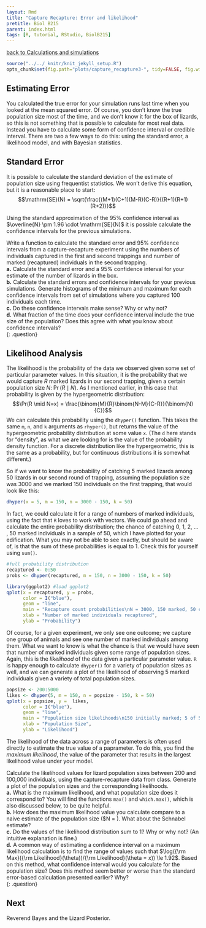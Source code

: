 ```yaml
---
layout: Rmd
title: "Capture Recapture: Error and likelihood"
pretitle: Biol B215
parent: index.html
tags: [R, tutorial, RStudio, BiolB215]
---
```


[back to Calculations and simulations](capture_recapture2.html)

```r
source("../../_knitr/knit_jekyll_setup.R")
opts_chunk$set(fig.path="plots/capture_recapture3-", tidy=FALSE, fig.width=6.5, fig.height=5, cache=TRUE)
```

## Estimating Error
You calculated the true error for your simulation runs last time when you looked at the mean squared error. Of course, you don't know the true population size most of the time, and we don't know it for the box of lizards, so this is not something that is possible to calculate for most real data. Instead you have to calculate some form of confidence interval or credible interval. There are two a few ways to do this: using the standard error, a likelihood model, and with Bayesian statistics.

## Standard Error
It is possible to calculate the standard deviation of the estimate of population size using frequentist statistics. We won't derive this equation, but it is a reasonable place to start:
$$\mathrm{SE}(N) = \sqrt{\frac{(M+1)(C+1)(M-R)(C-R)}{(R+1)(R+1)(R+2)}}$$

Using the standard approximation of the 95% confidence interval as $\overline{N} \pm 1.96 \cdot \mathrm{SE}(N)$ it is possible calculate the confidence intervals for the previous simulations.

Write a function to calculate the standard error and 95% confidence intervals from a capture-recapture experiment using the numbers of individuals captured in the first and second trappings and number of marked (recaptured) individuals in the second trapping.  
**a.**  Calculate the standard error and a 95% confidence interval for your estimate of the number of lizards in the box.  
**b.**  Calculate the standard errors and confidence intervals for your previous simulations. Generate histograms of the minimum and maximum for each confidence intervals from  set of simulations where you captured 100 individuals each time.  
**c.**  Do these confidence intervals make sense? Why or why not?  
**d.**  What fraction of the time does your confidence interval include the true size of the population? Does this agree with what you know about confidence intervals?  
{: .question}

## Likelihood Analysis

The likelihood is the probability of the data we observed given some set of particular parameter values. In this situation, it is the probability that we would capture $R$ marked lizards in our second trapping, given a certain population size $N$: $\Pr(R\mid N)$. As I mentioned earlier, in this case that probability is given by the hypergeometric distribution:
$$\Pr(R \mid N=x) = \frac{\binom{M}{R}\binom{N-M}{C-R}}{\binom{N}{C}}$$
We can calculate this probability using the `dhyper()` function. This takes the same `m`, `n`, and `k` arguments as `rhyper()`, but returns the value of the hypergeometric probability distribution at some value `x`. (The `d` here stands for "density", as what we are looking for is the value of the probability density function. For a discrete distribution like the hypergeometric, this is the same as a probability, but for continuous distributions it is somewhat different.)

So if we want to know the probability of catching 5 marked lizards among 50 lizards  in our second round of trapping, assuming the population size was 3000 and we marked 150 individuals on the first trapping, that would look like this:
```r
dhyper(x = 5, m = 150, n = 3000 - 150, k = 50)
```

In fact, we could calculate it for a range of numbers of marked individuals, using the fact that `R` loves to work with vectors. We could go ahead and calculate the entire probability  distribution; the chance of catching 0, 1, 2, ... , 50 marked individuals in a sample of 50, which I have plotted for your edification. What you may not be able to see exactly, but should be aware of, is that the sum of these probabilities is equal to 1. Check this for yourself using `sum()`.

```r
#full probability distribution
recaptured <- 0:50
probs <- dhyper(recaptured, m = 150, n = 3000 - 150, k = 50)

library(ggplot2) #load ggplot2
qplot(x = recaptured, y = probs,
      color = I("blue"), 
      geom = "line",
      main = "Recapture count probabilities\nN = 3000, 150 marked, 50 captured",
      xlab = "Number of marked individuals recaptured", 
      ylab = "Probability")
```

Of course, for a given experiment, we only see one outcome; we capture one group of animals and see one number of marked individuals among them. What we want to know is what the chance is that we would have seen that number of marked individuals given some range of population sizes. Again, this is the *likelihood* of the data given a particular parameter value. `R` is happy enough to calculate `dhyper()` for a variety of population sizes as well, and we can generate a plot of the likelihood of observing 5 marked individuals given a variety of total population sizes. 

```r
popsize <- 200:5000
likes <- dhyper(5, m = 150, n = popsize - 150, k = 50)
qplot(x = popsize, y =  likes,
      color = I("blue"), 
      geom = "line",
      main = "Population size likelihoods\n150 initially marked; 5 of 50 recaught",
      xlab = "Population Size", 
      ylab = "Likelihood")
```


The likelihood of the data across a range of parameters is often used directly to estimate the true value of a paprameter. To do this, you find the *maximum likelihood*, the value of the parameter that results in the largest likelihood value under your model.  

Calculate the likelihood values for lizard population sizes between 200 and 100,000 individuals, using the capture-recapture data from class. Generate a plot of the population sizes and the corresponding likelihoods.  
**a.**  What is the maximum likelihood, and what population size does it correspond to? You will find the functions `max()` and  `which.max()`, which is also discussed below, to be quite helpful.  
**b.**  How does the maximum likelihood value you calculate compare to a naive estimate of the population size ($N = \frac{MC}{R}). What about the Schnabel estimate?  
**c.**  Do the values of the likelihood distribution sum to 1? Why or why not? (An intuitive explanation is fine.)  
**d.**  A common way of estimating a confidence interval on a maximum likelihood calculation is to find the range of values such that  $\log({\rm Max}({\rm Likelihood}(\theta))/{\rm Likelihood}(\theta = x)) \le 1.92$. Based on this method, what confidence interval would you calculate for the population size? Does this method seem better or worse than the standard error-based calculation presented earlier? Why?  
{: .question}

## Next
Reverend Bayes and the Lizard Posterior.
